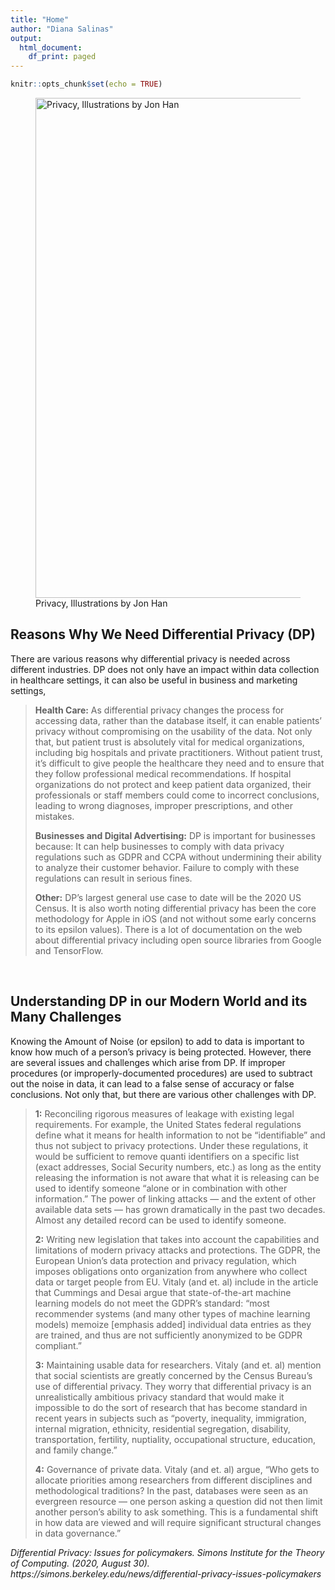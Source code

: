 ```yaml
---
title: "Home"
author: "Diana Salinas"
output:
  html_document:
    df_print: paged
---
```

<style type="text/css">
.main-container {
  max-width: 1250px;
  margin-left: auto;
  margin-right: auto;
}

 /* unvisited link */
a:link {
  color: navy;
}

/* visited link */
a:visited {
  color: green;
}

/* mouse over link */
a:hover {
  color: purple;
}

/* selected link */
a:active {
  color: blue;
} 
</style>

```r
knitr::opts_chunk$set(echo = TRUE)
```

<p align="center">
![Privacy, Illustrations by Jon Han](images/DPpic2.jpg){width=800px}
</p>


## Reasons Why We Need Differential Privacy (DP)

There are various reasons why differential privacy is needed across different industries. DP does not only have an impact within data collection in healthcare settings, it can also be useful in business and marketing settings, 
<blockquote>

<b>Health Care:</b> As differential privacy changes the process for accessing data, rather than the database itself, it can enable patients' privacy without compromising on the usability of the data. Not only that, but patient trust is absolutely vital for medical organizations, including big hospitals and private practitioners. Without patient trust, it's difficult to give people the healthcare they need and to ensure that they follow professional medical recommendations. If hospital organizations do not protect and keep patient data organized, their professionals or staff members could come to incorrect conclusions, leading to wrong diagnoses, improper prescriptions, and other mistakes.


<b>Businesses and Digital Advertising:</b> DP is important for businesses because: It can help businesses to comply with data privacy regulations such as GDPR and CCPA without undermining their ability to analyze their customer behavior. Failure to comply with these regulations can result in serious fines.


<b>Other:</b> DP’s largest general use case to date will be the 2020 US Census. It is also worth noting differential privacy has been the core methodology for Apple in iOS (and not without some early concerns to its epsilon values). There is a lot of documentation on the web about differential privacy including open source libraries from Google and TensorFlow.

</blockquote>

<p>&nbsp;</p>
## Understanding DP in our Modern World and its Many Challenges

Knowing the Amount of Noise (or epsilon) to add to data is important to know how much of a person's privacy is being protected. However, there are several issues and challenges which arise from DP. If improper procedures (or improperly-documented procedures) are used to subtract out the noise in data, it can lead to a false sense of accuracy or false conclusions. Not only that, but there are various other challenges with DP. 

<blockquote>

<b>1:</b> Reconciling rigorous measures of leakage with existing legal requirements. For example, the United States federal regulations define what it means for health information to not be “identifiable” and thus not subject to privacy protections. Under these regulations, it would be sufficient to remove quanti identifiers on a specific list (exact addresses, Social Security numbers, etc.) as long as the entity releasing the information is not aware that what it is releasing can be used to identify someone “alone or in combination with other information.” The power of linking attacks — and the extent of other available data sets — has grown dramatically in the past two decades. Almost any detailed record can be used to identify someone.

<b>2:</b> Writing new legislation that takes into account the capabilities and limitations of modern privacy attacks and protections. The GDPR, the European Union’s data protection and privacy regulation, which imposes obligations onto organization from anywhere who collect data or target people from EU. Vitaly (and et. al) include in the article that Cummings and Desai argue that state-of-the-art machine learning models do not meet the GDPR’s standard: “most recommender systems (and many other types of machine learning models) memoize [emphasis added] individual data entries as they are trained, and thus are not sufficiently anonymized to be GDPR compliant.”


<b>3:</b> Maintaining usable data for researchers. Vitaly (and et. al) mention that social scientists are greatly concerned by the Census Bureau’s use of differential privacy. They worry that differential privacy is an unrealistically ambitious privacy standard that would make it impossible to do the sort of research that has become standard in recent years in subjects such as “poverty, inequality, immigration, internal migration, ethnicity, residential segregation, disability, transportation, fertility, nuptiality, occupational structure, education, and family change.”


<b>4:</b> Governance of private data. Vitaly (and et. al) argue, "Who gets to allocate priorities among researchers from different disciplines and methodological traditions? In the past, databases were seen as an evergreen resource — one person asking a question did not then limit another person’s ability to ask something. This is a fundamental shift in how data are viewed and will require significant structural changes in data governance."


</blockquote>


<i>Differential Privacy: Issues for policymakers. Simons Institute for the Theory of Computing. (2020, August 30). https://simons.berkeley.edu/news/differential-privacy-issues-policymakers </i>



<p>&nbsp;</p>

